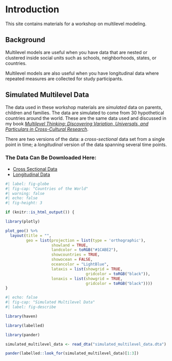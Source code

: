 # Introduction

This site contains materials for a workshop on multilevel modeling.

## Background

Multilevel models are useful when you have data that are nested or clustered inside social units such as schools, neighborhoods, states, or countries.

Multilevel models are also useful when you have longitudinal data where repeated measures are collected for study participants.

## Simulated Multilevel Data

The data used in these workshop materials are *simulated* data on parents, children and families. The data are simulated to come from 30 hypothetical countries around the world. These are the same data used and discussed in my book *[Multilevel Thinking: Discovering Variation, Universals, and Particulars in Cross-Cultural Research](https://academic.oup.com/book/60530)*.

There are two versions of the data: a *cross-sectional* data set from a single point in time; a *longitudinal* version of the data spanning several time points.

::: {.callout-note collapse="true"}
### The Data Can Be Downloaded Here:

* [Cross Sectional Data](https://github.com/agrogan1/multilevel-workshop/raw/refs/heads/main/simulated_multilevel_data.dta)
* [Longitudinal Data](https://github.com/agrogan1/multilevel-workshop/raw/refs/heads/main/simulated_multilevel_longitudinal_data.dta)
:::

```r
#| label: fig-globe
#| fig-cap: "Countries of the World"
#| warning: false
#| echo: false
#| fig-height: 3

if (knitr::is_html_output()) {

library(plotly)

plot_geo() %>%
  layout(title = "", 
         geo = list(projection = list(type = 'orthographic'),
                    showland = TRUE,  
                    landcolor = toRGB("#1CABE2"),
                    showcountries = TRUE,
                    showocean = FALSE, 
                    oceancolor = "LightBlue",
                    lataxis = list(showgrid = TRUE,
                                   gridcolor = toRGB("black")),
                    lonaxis = list(showgrid = TRUE,
                                   gridcolor = toRGB("black"))))
}

```

```r
#| echo: false
#| fig-cap: "Simulated Multilevel Data"
#| label: fig-describe

library(haven)

library(labelled)

library(pander)

simulated_multilevel_data <- read_dta("simulated_multilevel_data.dta")

pander(labelled::look_for(simulated_multilevel_data)[1:3])

```








